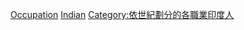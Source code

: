 {{Container category}}
{{Category Pair|20世紀印度各職業人物}}

[[Category:21世紀印度人|Occupation]]
[[Category:依國籍劃分的21世紀各職業人物|Indian]]
[[Category:依世紀劃分的各職業印度人|Category:依世紀劃分的各職業印度人]]